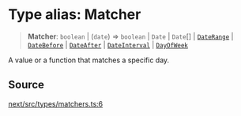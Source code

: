 # Type alias: Matcher

> **Matcher**: `boolean` \| (`date`) => `boolean` \| `Date` \| `Date`[] \| [`DateRange`](/api/next/type-aliases/DateRange.mdx) \| [`DateBefore`](/api/next/type-aliases/DateBefore.mdx) \| [`DateAfter`](/api/next/type-aliases/DateAfter.mdx) \| [`DateInterval`](/api/next/type-aliases/DateInterval.mdx) \| [`DayOfWeek`](/api/next/type-aliases/DayOfWeek.mdx)

A value or a function that matches a specific day.

## Source

[next/src/types/matchers.ts:6](https://github.com/gpbl/react-day-picker/blob/6515ed496/next/src/types/matchers.ts#L6)
